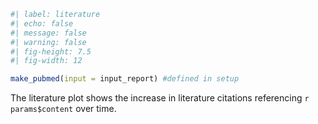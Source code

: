 
```r
#| label: literature
#| echo: false
#| message: false
#| warning: false
#| fig-height: 7.5
#| fig-width: 12

make_pubmed(input = input_report) #defined in setup
```
The literature plot shows the increase in literature citations referencing `r params$content` over time.
